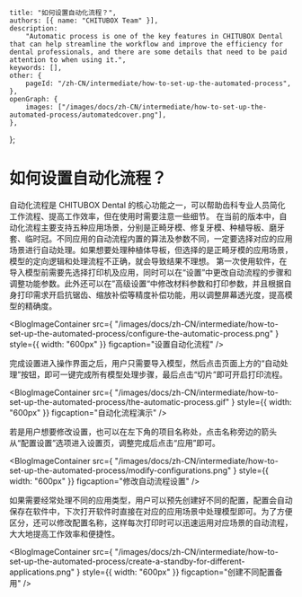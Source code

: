 	title: "如何设置自动化流程？",
	authors: [{ name: "CHITUBOX Team" }],
	description:
		"Automatic process is one of the key features in CHITUBOX Dental that can help streamline the workflow and improve the efficiency for dental professionals, and there are some details that need to be paid attention to when using it.",
	keywords: [],
	other: {
		pageId: "/zh-CN/intermediate/how-to-set-up-the-automated-process",
	},
	openGraph: {
		images: ["/images/docs/zh-CN/intermediate/how-to-set-up-the-automated-process/automatedcover.png"],
	},
};

# 如何设置自动化流程？

自动化流程是 CHITUBOX Dental 的核心功能之一，可以帮助齿科专业人员简化工作流程、提高工作效率，但在使用时需要注意一些细节。
在当前的版本中，自动化流程主要支持五种应用场景，分别是正畸牙模、修复牙模、种植导板、磨牙套、临时冠。不同应用的自动流程内置的算法及参数不同，一定要选择对应的应用场景进行自动处理。如果想要处理种植体导板，但选择的是正畸牙模的应用场景，模型的定向逻辑和处理流程不正确，就会导致结果不理想。
第一次使用软件，在导入模型前需要先选择打印机及应用，同时可以在“设置”中更改自动流程的步骤和调整功能参数。此外还可以在”高级设置“中修改材料参数和打印参数，并且根据自身打印需求开启抗锯齿、缩放补偿等精度补偿功能，用以调整屏幕透光度，提高模型的精确度。

<BlogImageContainer
	src={
		"/images/docs/zh-CN/intermediate/how-to-set-up-the-automated-process/configure-the-automatic-process.png"
	}
	style={{ width: "600px" }}
	figcaption="设置自动化流程"
/>

完成设置进入操作界面之后，用户只需要导入模型，然后点击页面上方的“自动处理”按钮，即可一键完成所有模型处理步骤，最后点击“切片”即可开启打印流程。

<BlogImageContainer
	src={
		"/images/docs/zh-CN/intermediate/how-to-set-up-the-automated-process/the-automatic-process.gif"
	}
	style={{ width: "600px" }}
	figcaption="自动化流程演示"
/>

若是用户想要修改设置，也可以在左下角的项目名称处，点击名称旁边的箭头从“配置设置”选项进入设置页，调整完成后点击“应用”即可。

<BlogImageContainer
	src={
		"/images/docs/zh-CN/intermediate/how-to-set-up-the-automated-process/modify-configurations.png"
	}
	style={{ width: "600px" }}
	figcaption="修改自动流程设置"
/>

如果需要经常处理不同的应用类型，用户可以预先创建好不同的配置，配置会自动保存在软件中，下次打开软件时直接在对应的应用场景中处理模型即可。为了方便区分，还可以修改配置名称，这样每次打印时可以迅速运用对应场景的自动流程，大大地提高工作效率和便捷性。

<BlogImageContainer
	src={
		"/images/docs/zh-CN/intermediate/how-to-set-up-the-automated-process/create-a-standby-for-different-applications.png"
	}
	style={{ width: "600px" }}
	figcaption="创建不同配置备用"
/>
